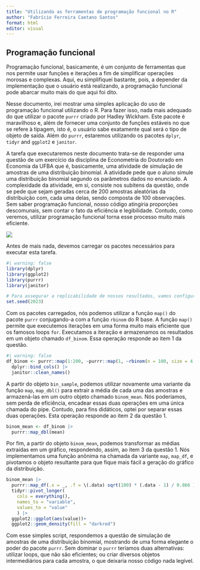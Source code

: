 ```yaml
---
title: "Utilizando as ferramentas de programação funcional no R"
author: "Fabrício Ferreira Caetano Santos"
format: html
editor: visual
---
```


## Programação funcional

Programação funcional, basicamente, é um conjunto de ferramentas que nos permite usar funções e iterações a fim de simplificar operações morosas e complexas. Aqui, eu simplifiquei bastante, pois, a depender da implementação que o usuário está realizando, a programação funcional pode abarcar muito mais do que aqui foi dito.

Nesse documento, irei mostrar uma simples aplicação do uso de programação funcional utilizando o R. Para fazer isso, nada mais adequado do que utilizar o pacote `purrr` criado por Hadley Wickham. Este pacote é maravilhoso e, além de fornecer uma conjunto de funções estáveis no que se refere à tipagem, isto é, o usuário sabe exatamente qual será o tipo de objeto de saída. Além do `purrr`, estaremos utilizando os pacotes `dplyr`, `tidyr` and `ggplot2` e `janitor`.

A tarefa que executaremos neste documento trata-se de responder uma questão de um exercício da disciplina de Econometria do Doutorado em Economia da UFBA que é, basicamente, uma atividade de simulação de amostras de uma distribuição binomial. A atividade pede que o aluno simule uma distribuição binomial segundo os parâmetros dados no enunciado. A complexidade da atividade, em si, consiste nos subitens da questão, onde se pede que sejam geradas cerca de 200 amostras aleatórias da distribuição com, cada uma delas, sendo composta de 100 observações. Sem saber programação funcional, nosso código atingiria proporções descomunais, sem contar o fato da eficiência e legibilidade. Contudo, como veremos, utilizar programação funcional torna esse processo muito mais eficiente.

![](data-raw/sample.jpg){fig-align="center"}

Antes de mais nada, devemos carregar os pacotes necessários para executar esta tarefa.

```r
#| warning: false
library(dplyr)
library(ggplot2)
library(purrr)
library(janitor)

# Para assegurar a replicabilidade de nossos resultados, vamos configurar uma `random.seed`.
set.seed(2023)
```

Com os pacotes carregados, nós podemos utilizar a função `map()` do pacote `purrr` conjugando-a com a função `rbinom` do R base. A função `map()` permite que executemos iterações em uma forma muito mais eficiente que os famosos loops `for`. Executamos a iteração e armazenamos os resultados em um objeto chamado `df_binom`. Essa operação responde ao item 1 da questão.

```r
#| warning: false
df_binom <- purrr::map(1:200, ~purrr::map(1, ~rbinom(n = 100, size = 4, prob = 0.25))) |>  
  dplyr::bind_cols() |> 
  janitor::clean_names() 
```

A partir do objeto `bin_sample`, podemos utilizar novamente uma variante da função `map`, `map_dbl()` para extrair a média de cada uma das amostras e armazená-las em um outro objeto chamado `binom_mean`. Nós poderíamos, sem perda de eficiência, encadear essas duas operações em uma única chamada do pipe. Contudo, para fins didáticos, optei por separar essas duas operações. Esta operação responde ao item 2 da questão 1.

```r

binom_mean <- df_binom |> 
  purrr::map_dbl(mean)

```

Por fim, a partir do objeto `binom_mean`, podemos transformar as médias extraídas em um gráfico, respondendo, assim, ao item 3 da questão 1. Nós implementamos uma função anônima na chamada da variante `map`, `map_df`, e pivotamos o objeto resultante para que fique mais fácil a geração do gráfico da distribuição.

```r
binom_mean |> 
  purrr::map_df(.x = _, .f = \(.data) sqrt(100) * (.data - 1) / 0.866 ) |> 
  tidyr::pivot_longer(
    cols = everything(), 
    names_to = "variable", 
    values_to = "value"
    ) |> 
  ggplot2::ggplot(aes(value))+
  ggplot2::geom_density(fill = "darkred")
```

Com esse simples script, respondemos a questão de simulação de amostras de uma distribuição binomial, mostrando de uma forma elegante o poder do pacote `purrr`. Sem dominar o `purrr` teríamos duas alternativas: utilizar loops, que não são eficientes; ou criar diversos objetos intermediários para cada amostra, o que deixaria nosso código nada legível.
